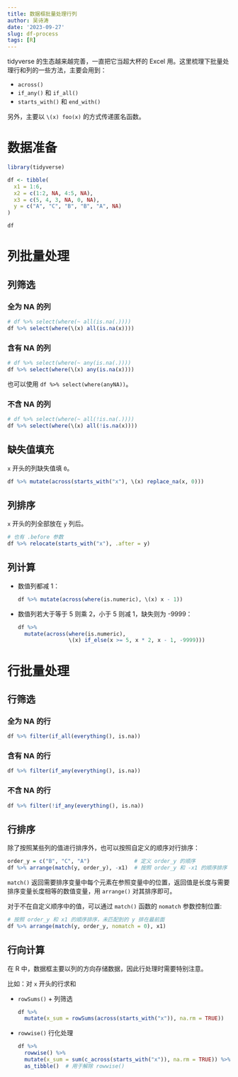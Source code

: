 ```yaml
---
title: 数据框批量处理行列
author: 吴诗涛
date: '2023-09-27'
slug: df-process
tags: [R]
---
```


tidyverse 的生态越来越完善，一直把它当超大杯的 Excel 用。这里梳理下批量处理行和列的一些方法，主要会用到：

- `across()`
- `if_any()` 和 `if_all()`
- `starts_with()` 和 `end_with()`

另外，主要以 `\(x) foo(x)` 的方式传递匿名函数。

# 数据准备

```r
library(tidyverse)
```

```r
df <- tibble(
  x1 = 1:6,
  x2 = c(1:2, NA, 4:5, NA),
  x3 = c(5, 4, 3, NA, 0, NA),
  y = c("A", "C", "B", "B", "A", NA)
)

df
```

# 列批量处理

## 列筛选

### 全为 NA 的列

```r
# df %>% select(where(~ all(is.na(.))))
df %>% select(where(\(x) all(is.na(x))))
```

### 含有 NA 的列

```r
# df %>% select(where(~ any(is.na(.))))
df %>% select(where(\(x) any(is.na(x))))
```

也可以使用 `df %>% select(where(anyNA))`。

### 不含 NA 的列

```r
# df %>% select(where(~ all(!is.na(.))))
df %>% select(where(\(x) all(!is.na(x))))
```

## 缺失值填充

`x` 开头的列缺失值填 `0`。

```r
df %>% mutate(across(starts_with("x"), \(x) replace_na(x, 0)))
```

## 列排序

`x` 开头的列全部放在 `y` 列后。

```r
# 也有 .before 参数
df %>% relocate(starts_with("x"), .after = y)
```

## 列计算

- 数值列都减 1：

  ```r
  df %>% mutate(across(where(is.numeric), \(x) x - 1))
  ```

- 数值列若大于等于 5 则乘 2，小于 5 则减 1，缺失则为 -9999：

  ```r
  df %>% 
    mutate(across(where(is.numeric),
                  \(x) if_else(x >= 5, x * 2, x - 1, -9999)))
  ```

# 行批量处理

## 行筛选

### 全为 NA 的行

```r
df %>% filter(if_all(everything(), is.na))
```

### 含有 NA 的行

```r
df %>% filter(if_any(everything(), is.na))
```

### 不含 NA 的行

```r
df %>% filter(!if_any(everything(), is.na))
```

## 行排序

除了按照某些列的值进行排序外，也可以按照自定义的顺序对行排序：

```r
order_y = c("B", "C", "A")              # 定义 order_y 的顺序
df %>% arrange(match(y, order_y), -x1)  # 按照 order_y 和 -x1 的顺序排序
```

`match()` 返回需要排序变量中每个元素在参照变量中的位置，返回值是长度与需要排序变量长度相等的数值变量，用 `arrange()` 对其排序即可。

对于不在自定义顺序中的值，可以通过 `match()` 函数的 `nomatch` 参数控制位置:

```r
# 按照 order_y 和 x1 的顺序排序，未匹配到的 y 排在最前面
df %>% arrange(match(y, order_y, nomatch = 0), x1)
```



## 行向计算

在 R 中，数据框主要以列的方向存储数据，因此行处理时需要特别注意。

比如：对 `x` 开头的行求和

- `rowSums()` + 列筛选

  ```r
  df %>% 
    mutate(x_sum = rowSums(across(starts_with("x")), na.rm = TRUE))
  ```

- `rowwise()` 行化处理

  ```r
  df %>% 
    rowwise() %>% 
    mutate(x_sum = sum(c_across(starts_with("x")), na.rm = TRUE)) %>% 
    as_tibble()  # 用于解除 rowwise()
  ```
  

